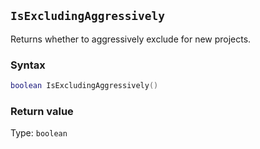 ::: {.minipage data-latex="{\textwidth}"}
## `IsExcludingAggressively`

Returns whether to aggressively exclude for new projects.

### Syntax {-}

``` .lua
boolean IsExcludingAggressively()
```

### Return value {-}

Type: `boolean`
:::
